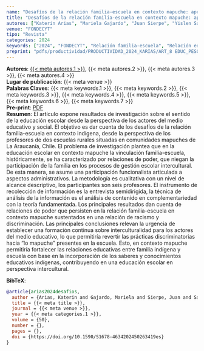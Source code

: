 ```yaml
---
name: "Desafíos de la relación familia-escuela en contexto mapuche: aproximación desde los profesores"
title: "Desafíos de la relación familia-escuela en contexto mapuche: aproximación desde los profesores"
autores: ["Katerin Arias", "Mariela Gajardo", "Juan Sierpe", "Yislen Santini"]
venue: "FONDECYT"
tipo: "Revista"
categories: 2024
keywords: ["2024", "FONDECYT", "Relación familia-escuela", "Relación educativa intercultural", "Educación indígena", "Relaciones de poder", "Contexto indígena"]
preprint: "pdfs/productividad/PRODUCTIVIDAD_2024_KARIAS/ART_8 EDUC_PESQUISA_ARIAS_OTROS_2024_SCOPUS.pdf"
---
```

**Autores**: [{{< meta autores.1 >}}](../members/current/Katerin Arias.qmd), {{< meta autores.2 >}}, {{< meta autores.3 >}}, {{< meta autores.4 >}}    
**Lugar de publicación**: {{< meta venue >}}     
**Palabras Claves**: {{< meta keywords.1 >}}, {{< meta keywords.2 >}}, {{< meta keywords.3 >}}, {{< meta keywords.4 >}}, {{< meta keywords.5 >}}, {{< meta keywords.6 >}}, {{< meta keywords.7 >}}    
**Pre-print**: [PDF](../{{< meta preprint >}})    
**Resumen**: El  artículo  expone  resultados  de  investigación  sobre  el  sentido  de  la  educación  escolar  desde la perspectiva de los actores del medio educativo y social. El objetivo es dar cuenta de los desafíos de la relación familia-escuela en contexto indígena, desde la perspectiva de los profesores de dos escuelas rurales situadas en comunidades mapuches de La Araucanía, Chile. El problema de investigación plantea que en la educación escolar en contexto mapuche la vinculación familia-escuela, históricamente, se ha caracterizado por relaciones de poder, que niegan la participación de la familia en los procesos de gestión escolar intercultural. De esta manera, se asume una participación funcionalista articulada a aspectos administrativos. La metodología es cualitativa con un nivel de alcance descriptivo, los participantes son seis profesores. El instrumento de recolección de información es la entrevista semidirigida, la técnica de análisis de la información es el análisis de contenido en complementariedad con la teoría fundamentada. Los principales resultados dan cuenta de relaciones de poder que persisten en la relación familia-escuela en contexto mapuche sustentados en una relación de racismo y discriminación. Las principales conclusiones relevan la urgencia de establecer una  formación  continua  sobre  interculturalidad  para  los  actores  del  medio  educativo,  lo  que  permitiría  revertir  las  prácticas  discriminatorias  hacia  “lo  mapuche”  presentes  en  la  escuela.  Esto,  en  contexto  mapuche  permitiría  fortalecer  las  relaciones  educativas  entre  familia  indígena  y  escuela  con  base  en  la  incorporación  de  los  saberes  y  conocimientos  educativos indígenas, contribuyendo en una educación escolar en perspectiva intercultural.   


**BibTeX**:
```bibtex
@article{arias2024desafios,
  author = {Arias, Katerin and Gajardo, Mariela and Sierpe, Juan and Santini, Yislen},
  title = {{< meta title >}},
  journal = {{< meta venue >}},
  year = {{< meta categories.1 >}},
  volume = {50},
  number = {},
  pages = {},
  doi = {https://doi.org/10.1590/S1678-4634202450263419es}
}
```
